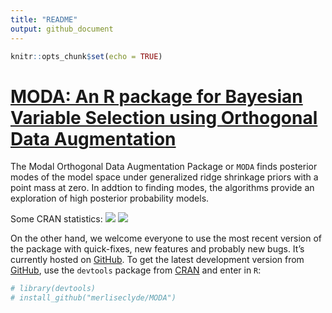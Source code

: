 ```yaml
---
title: "README"
output: github_document
---
```


<!-- README.md is generated from README.Rmd. Please edit that file -->

```r
knitr::opts_chunk$set(echo = TRUE)
```

# [MODA: An R package for Bayesian Variable Selection using Orthogonal Data Augmentation](https://github.com/merliseclyde/MODA)

The Modal Orthogonal Data Augmentation Package or `MODA` finds posterior modes of the model space under generalized ridge shrinkage priors with a point mass at zero.  In addtion to finding modes, the algorithms provide an exploration of high posterior probability models.


Some CRAN statistics: [![](http://cranlogs.r-pkg.org/badges/MODA)](http://cran.rstudio.com/web/packages/MODA/index.html) [![](http://cranlogs.r-pkg.org/badges/grand-total/MODA)](http://cran.rstudio.com/web/packages/MODA/index.html)

On the other hand, we welcome everyone to use the most recent version
of the package with quick-fixes, new features and probably new
bugs. It's currently hosted on
[GitHub](https://github.com/merliseclyde/MODA). To get the latest
development version from [GitHub](https://github.com/merliseclyde),
use the `devtools` package from
[CRAN](https://cran.r-project.org/package=devtools) and enter in `R`:

```r
# library(devtools)
# install_github("merliseclyde/MODA")
```



